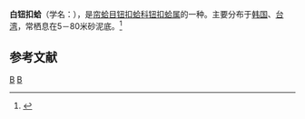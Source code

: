 {{Speciesbox
| taxon = Melliteryx puncticulata
| binomial_authority = (Yokoyama, 1924)
}}
'''白钮扣蛤'''（学名：''{{lang|la|Melliteryx puncticulata}}''），是[[帘蛤目|帘蛤目]][[钮扣蛤科|钮扣蛤科]][[钮扣蛤属|钮扣蛤属]]的一种。主要分布于[[韩国|韩国]]、[[台湾|台湾]]，常栖息在5－80米砂泥底。<ref>{{cite web|url=http://shell.sinica.edu.tw/chinese/shellbase_detail.php?science_no=3299|title=国际贝库：白钮扣蛤|publisher=台湾贝类资料库|accessdate=2009-08-11}}</ref>

== 参考文献 ==
{{reflist}}
{{Taxonbar|from=Q13834354}}

[[Category:钮扣蛤属|B]]
[[Category:_1924年描述的动物|B]]